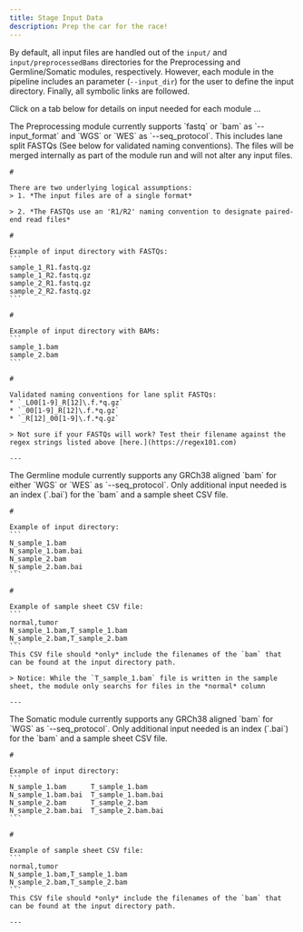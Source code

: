 ```yaml
---
title: Stage Input Data
description: Prep the car for the race!
---
```

By default, all input files are handled out of the `input/` and `input/preprocessedBams` directories for the Preprocessing and Germline/Somatic modules, respectively. However, each module in the pipeline includes an parameter (`--input_dir`) for the user to define the input directory. Finally, all symbolic links are followed.

Click on a tab below for details on input needed for each module ...


<Tabs>
  <TabItem label="Preprocessing 🟢">
  	The Preprocessing module currently supports `fastq` or `bam` as `--input_format` and `WGS` or `WES` as `--seq_protocol`. This includes lane split FASTQs (See below for validated naming conventions). The files will be merged internally as part of the module run and will not alter any input files.

    # 

    There are two underlying logical assumptions:
    > 1. *The input files are of a single format*

    > 2. *The FASTQs use an 'R1/R2' naming convention to designate paired-end read files*

    # 
    
    Example of input directory with FASTQs:
    ```
    sample_1_R1.fastq.gz
    sample_1_R2.fastq.gz
    sample_2_R1.fastq.gz
    sample_2_R2.fastq.gz
    ```

    # 
    
    Example of input directory with BAMs:
    ```
    sample_1.bam
    sample_2.bam
    ```

    # 
    
    Validated naming conventions for lane split FASTQs:
    * `_L00[1-9]_R[12]\.f.*q.gz`
    * `_00[1-9]_R[12]\.f.*q.gz`
    * `_R[12]_00[1-9]\.f.*q.gz`

    > Not sure if your FASTQs will work? Test their filename against the regex strings listed above [here.](https://regex101.com)

    ---

  </TabItem>
  <TabItem label="Germline 🔵">
  	The Germline module currently supports any GRCh38 aligned `bam` for either `WGS` or `WES` as `--seq_protocol`. Only additional input needed is an index (`.bai`) for the `bam` and a sample sheet CSV file.

    #

    Example of input directory:
    ```
    N_sample_1.bam
    N_sample_1.bam.bai
    N_sample_2.bam
    N_sample_2.bam.bai
    ```

    # 
    
    Example of sample sheet CSV file:
    ```
    normal,tumor
    N_sample_1.bam,T_sample_1.bam
    N_sample_2.bam,T_sample_2.bam
    ```
    This CSV file should *only* include the filenames of the `bam` that can be found at the input directory path.

    > Notice: While the `T_sample_1.bam` file is written in the sample sheet, the module only searchs for files in the *normal* column

    ---

  </TabItem>
  <TabItem label="Somatic ⚫️">
  	The Somatic module currently supports any GRCh38 aligned `bam` for `WGS` as `--seq_protocol`. Only additional input needed is an index (`.bai`) for the `bam` and a sample sheet CSV file.

    #

    Example of input directory:
    ```
    N_sample_1.bam      T_sample_1.bam
    N_sample_1.bam.bai  T_sample_1.bam.bai
    N_sample_2.bam      T_sample_2.bam
    N_sample_2.bam.bai  T_sample_2.bam.bai
    ```

    # 
    
    Example of sample sheet CSV file:
    ```
    normal,tumor
    N_sample_1.bam,T_sample_1.bam
    N_sample_2.bam,T_sample_2.bam
    ```
    This CSV file should *only* include the filenames of the `bam` that can be found at the input directory path.

    ---
    
  </TabItem>
</Tabs>
